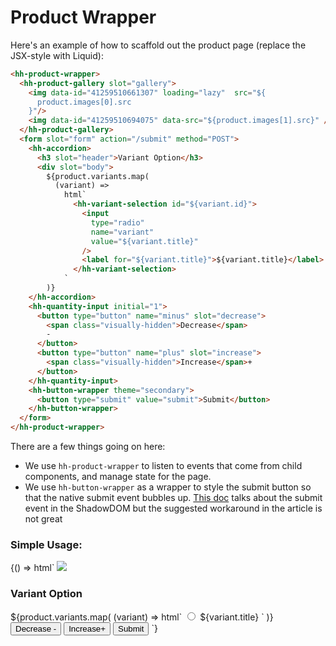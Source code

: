 

<Meta title="Product Wrapper" />

# Product Wrapper

Here's an example of how to scaffold out the product page (replace the JSX-style with Liquid):

```html
<hh-product-wrapper>
  <hh-product-gallery slot="gallery">
    <img data-id="41259510661307" loading="lazy"  src="${
      product.images[0].src
    }"/>
    <img data-id="41259510694075" data-src="${product.images[1].src}" />
  </hh-product-gallery>
  <form slot="form" action="/submit" method="POST">
    <hh-accordion>
      <h3 slot="header">Variant Option</h3>
      <div slot="body">
        ${product.variants.map(
          (variant) =>
            html`
              <hh-variant-selection id="${variant.id}">
                <input
                  type="radio"
                  name="variant"
                  value="${variant.title}"
                />
                <label for="${variant.title}">${variant.title}</label>
              </hh-variant-selection>
            `
        )}
    </hh-accordion>
    <hh-quantity-input initial="1">
      <button type="button" name="minus" slot="decrease">
        <span class="visually-hidden">Decrease</span>
        -
      </button>
      <button type="button" name="plus" slot="increase">
        <span class="visually-hidden">Increase</span>+
      </button>
    </hh-quantity-input>
    <hh-button-wrapper theme="secondary">
      <button type="submit" value="submit">Submit</button>
    </hh-button-wrapper>
  </form>
</hh-product-wrapper>
```

There are a few things going on here:

- We use `hh-product-wrapper` to listen to events that come from child components, and manage state for the page.
- We use `hh-button-wrapper` as a wrapper to style the submit button so that the native submit event bubbles up. [This doc](https://www.hjorthhansen.dev/shadow-dom-and-forms/) talks about the submit event in the ShadowDOM but the suggested workaround in the article is not great

### Simple Usage:

<Canvas>
  <Story name="Default">
    {() => html`
      <hh-product-wrapper>
        <hh-product-gallery slot="gallery">
          <img data-id="41259510661307" loading="lazy"  src="${
            product.images[0].src
          }"/>
          <img data-id="41259510694075" data-src="${product.images[1].src}" />
        </hh-product-gallery>
        <form slot="form" action="/submit" method="POST">
          <hh-accordion>
            <h3 slot="header">Variant Option</h3>
            <div slot="body">
              ${product.variants.map(
                (variant) =>
                  html`
                    <hh-variant-selection id="${variant.id}">
                      <input
                        type="radio"
                        name="variant"
                        value="${variant.title}"
                      />
                      <label for="${variant.title}">${variant.title}</label>
                    </hh-variant-selection>
                  `
              )}
          </hh-accordion>
          <hh-quantity-input initial="1">
            <button type="button" name="minus" slot="decrease">
              <span class="visually-hidden">Decrease</span>
              -
            </button>
            <button type="button" name="plus" slot="increase">
              <span class="visually-hidden">Increase</span>+
            </button>
          </hh-quantity-input>
          <hh-button-wrapper theme="secondary">
            <button type="submit" value="submit">Submit</button>
          </hh-button-wrapper>
        </form>
      </hh-product-wrapper>
    `}
  </Story>
</Canvas>
